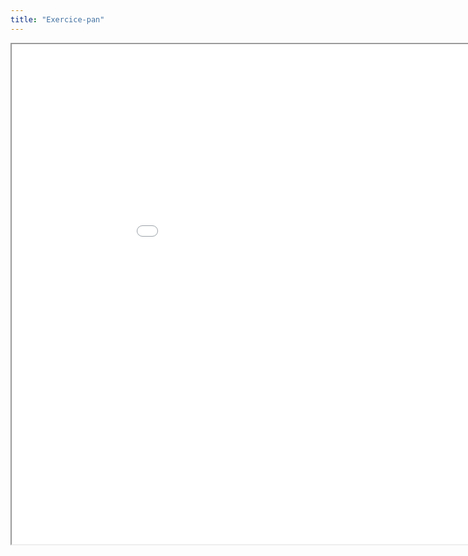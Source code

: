 ```yaml
---
title: "Exercice-pan"
---
```


<iframe
  id="inlineFrameExample"
  title="Inline Frame Example"
  width= "1000"
  height= "800"
  src="exopan.html">
</iframe>
